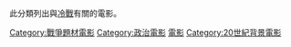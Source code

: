 此分類列出與[[冷戰|冷戰]]有關的電影。

[[Category:戰爭題材電影|Category:戰爭題材電影]]
[[Category:政治電影|Category:政治電影]]
[[Category:冷戰題材作品|電影]]
[[Category:20世紀背景電影|Category:20世紀背景電影]]
